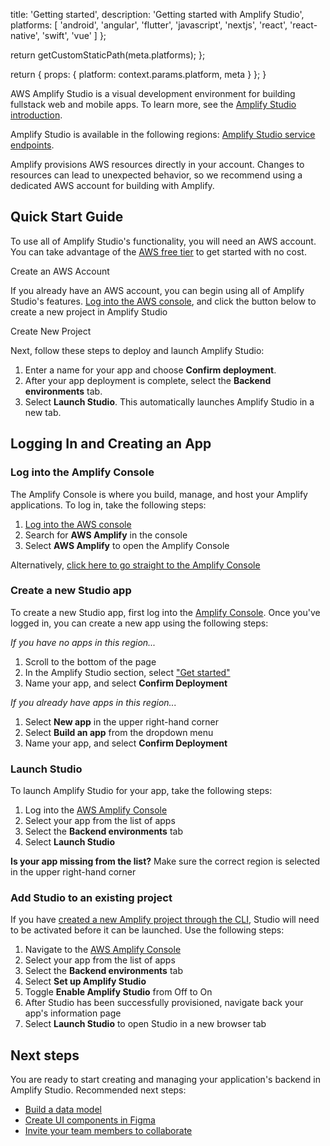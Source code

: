 
  title: 'Getting started',
  description: 'Getting started with Amplify Studio',
  platforms: [
    'android',
    'angular',
    'flutter',
    'javascript',
    'nextjs',
    'react',
    'react-native',
    'swift',
    'vue'
  ]
};

  return getCustomStaticPath(meta.platforms);
};

  return {
    props: {
      platform: context.params.platform,
      meta
    }
  };
}

AWS Amplify Studio is a visual development environment for building fullstack web and mobile apps. To learn more, see the [Amplify Studio introduction](/console/).

Amplify Studio is available in the following regions: [Amplify Studio service endpoints](https://docs.aws.amazon.com/general/latest/gr/amplify.html#amplifyadmin_region).

<Callout warning>

Amplify provisions AWS resources directly in your account. Changes to resources can lead to unexpected behavior, so we recommend using a dedicated AWS account for building with Amplify.

</Callout>

## Quick Start Guide

<BlockSwitcher>

<Block name="Create an AWS account">

To use all of Amplify Studio's functionality, you will need an AWS account. You can take advantage of the [AWS free tier]("https://aws.amazon.com/free") to get started with no cost.

<ExternalLinkButton href="https://portal.aws.amazon.com/gp/aws/developer/registration/index.html?refid=78b916d7-7c94-4cab-98d9-0ce5e648dd5f">
  <span slot="text">Create an AWS Account</span>
</ExternalLinkButton>

</Block>

<Block name="Build a fullstack app">

If you already have an AWS account, you can begin using all of Amplify Studio's features. [Log into the AWS console]("https://console.aws.amazon.com/console/home"), and click the button below to create a new project in Amplify Studio

<ExternalLinkButton href="https://console.aws.amazon.com/amplify/home?#/deploy-backend">
  <span slot="text">Create New Project</span>
</ExternalLinkButton>

Next, follow these steps to deploy and launch Amplify Studio:

1. Enter a name for your app and choose **Confirm deployment**.
1. After your app deployment is complete, select the **Backend environments** tab.
1. Select **Launch Studio**. This automatically launches Amplify Studio in a new tab.

</Block>

</BlockSwitcher>

## Logging In and Creating an App

### Log into the Amplify Console

The Amplify Console is where you build, manage, and host your Amplify applications. To log in, take the following steps:

1. [Log into the AWS console]("https://console.aws.amazon.com/console/home")
1. Search for **AWS Amplify** in the console
1. Select **AWS Amplify** to open the Amplify Console

Alternatively, [click here to go straight to the Amplify Console]("https://console.aws.amazon.com/amplify/home")

### Create a new Studio app

To create a new Studio app, first log into the [Amplify Console]("https://console.aws.amazon.com/amplify/home"). Once you've logged in, you can create a new app using the following steps:

_If you have no apps in this region..._

1. Scroll to the bottom of the page
1. In the Amplify Studio section, select ["Get started"]("https://console.aws.amazon.com/amplify/home?#/deploy-backend")
1. Name your app, and select **Confirm Deployment**

_If you already have apps in this region..._

1. Select **New app** in the upper right-hand corner
1. Select **Build an app** from the dropdown menu
1. Name your app, and select **Confirm Deployment**

### Launch Studio

To launch Amplify Studio for your app, take the following steps:

1. Log into the [AWS Amplify Console](https://console.aws.amazon.com/amplify/home)
1. Select your app from the list of apps
1. Select the **Backend environments** tab
1. Select **Launch Studio**

<Callout info>

**Is your app missing from the list?** Make sure the correct region is selected in the upper right-hand corner

</Callout>

### Add Studio to an existing project

If you have [created a new Amplify project through the CLI](/cli/start/workflows/#initialize-new-project), Studio will need to be activated before it can be launched. Use the following steps:

1. Navigate to the [AWS Amplify Console]("https://console.aws.amazon.com/amplify/home")
1. Select your app from the list of apps
1. Select the **Backend environments** tab
1. Select **Set up Amplify Studio**
1. Toggle **Enable Amplify Studio** from Off to On
1. After Studio has been successfully provisioned, navigate back your app's information page
1. Select **Launch Studio** to open Studio in a new browser tab

## Next steps

You are ready to start creating and managing your application's backend in Amplify Studio. Recommended next steps:

- [Build a data model](/console/data/data-model)
- [Create UI components in Figma](/console/uibuilder/figmatocode/)
- [Invite your team members to collaborate](access-management/)
